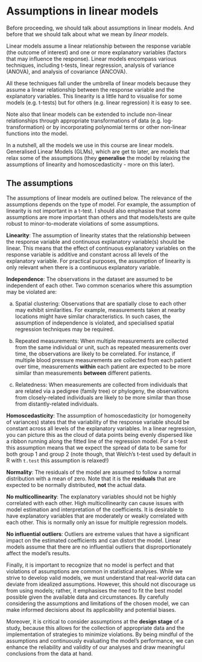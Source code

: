 # Assumptions in linear models

Before proceeding, we should talk about assumptions in linear models. And before that we should talk about what we mean by *linear models*.

Linear models assume a linear relationship between the response variable (the outcome of interest) and one or more explanatory variables (factors that may influence the response). Linear models encompass various techniques, including t-tests, linear regression, analysis of variance (ANOVA), and analysis of covariance (ANCOVA).

All these techniques fall under the umbrella of linear models because they assume a linear relationship between the response variable and the explanatory variables. This linearity is a little hard to visualise for some models (e.g. t-tests) but for others (e.g. linear regression) it is easy to see.

Note also that linear models can be extended to include non-linear relationships through appropriate transformations of data (e.g. log-transformation) or by incorporating polynomial terms or other non-linear functions into the model.

In a nutshell, all the models we use in this course are linear models. Generalised Linear Models (GLMs), which are get to later, are models that relax some of the assumptions (they **generalise** the model by relaxing the assumptions of linearity and homoscedasticity - more on this later).

## The assumptions

The assumptions of linear models are outlined below. The relevance of the assumptions depends on the type of model. For example, the assumption of linearity is not important in a t-test. I should also emphasise that some assumptions are more important than others and that models/tests are quite robust to minor-to-moderate violations of some assumptions. 

**Linearity**: The assumption of linearity states that the relationship between the response variable and continuous explanatory variable(s) should be linear. This means that the effect of continuous explanatory variables on the response variable is additive and constant across all levels of the explanatory variable. For practical purposes, the assumption of linearity is only relevant when there is a continuous explanatory variable. 

**Independence**: The observations in the dataset are assumed to be independent of each other. Two common scenarios where this assumption may be violated are:

a. Spatial clustering: Observations that are spatially close to each other may exhibit similarities. For example, measurements taken at nearby locations might have similar characteristics. In such cases, the assumption of independence is violated, and specialised spatial regression techniques may be required.

b. Repeated measurements: When multiple measurements are collected from the same individual or unit, such as repeated measurements over time, the observations are likely to be correlated. For instance, if multiple blood pressure measurements are collected from each patient over time, measurements **within** each patient are expected to be more similar than measurements **between** different patients. 

c. Relatedness: When measurements are collected from individuals that are related via a pedigree (family tree) or phylogeny, the observations from closely-related individuals are likely to be more similar than those from distantly-related individuals.

**Homoscedasticity**: The assumption of homoscedasticity (or homogeneity of variances) states that the variability of the response variable should be constant across all levels of the explanatory variables. In a linear regression, you can picture this as the cloud of data points being evenly dispersed like a ribbon running along the fitted line of the regression model. For a t-test this assumption means that we expect the spread of data to be same for both group 1 and group 2 (note though, that Welch's t-test used by default in R with `t.test` this assumption is relaxed!)


**Normality**: The residuals of the model are assumed to follow a normal distribution with a mean of zero. Note that it is the **residuals** that are expected to be normally distributed, **not** the actual data.

**No multicollinearity**: The explanatory variables should not be highly correlated with each other. High multicollinearity can cause issues with model estimation and interpretation of the coefficients. It is desirable to have explanatory variables that are moderately or weakly correlated with each other. This is normally only an issue for multiple regression models.

**No influential outliers**: Outliers are extreme values that have a significant impact on the estimated coefficients and can distort the model. Linear models assume that there are no influential outliers that disproportionately affect the model's results.

Finally, it is important to recognize that no model is perfect and that violations of assumptions are common in statistical analyses. While we strive to develop valid models, we must understand that real-world data can deviate from idealized assumptions. However, this should not discourage us from using models; rather, it emphasises the need to fit the best model possible given the available data and circumstances. By carefully considering the assumptions and limitations of the chosen model, we can make informed decisions about its applicability and potential biases. 

Moreover, it is critical to consider assumptions at the **design stage** of a study, because this allows for the collection of appropriate data and the implementation of strategies to minimize violations. By being mindful of the assumptions and continuously evaluating the model's performance, we can enhance the reliability and validity of our analyses and draw meaningful conclusions from the data at hand.